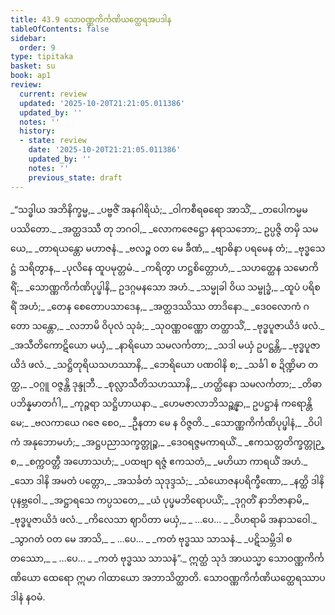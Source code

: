 ```yaml
---
title: 43.9 သောဝဏ္ဏကိင်္ကဏိယတ္ထေရအပဒါန
tableOfContents: false
sidebar:
  order: 9
type: tipitaka
basket: su
book: ap1
review:
  current: review
  updated: '2025-10-20T21:21:05.011386'
  updated_by: ''
  notes: ''
  history:
  - state: review
    date: '2025-10-20T21:21:05.011386'
    updated_by: ''
    notes: ''
    previous_state: draft
---
```



<DynamicBreadcrumb />


<ReviewStatus review={frontmatter.review} showDetails={true} />

<HypothesisAnnotation frontmatter={frontmatter} />

<Division number="140" book="ap1" e="ch" v="20" p="440">

<Paragraph number="5626" type="verses" book="ap1">
_“သဒ္ဓါယ အဘိနိက္ခမ္မ,_  
_ပဗ္ဗဇိံ အနဂါရိယံ;_  
_ဝါကစီရဓရော အာသိံ,_  
_တပေါကမ္မမပဿိတော._  

</Paragraph>

</Division>
<Division number="141" book="ap1" e="ch" v="20" p="440">

<Paragraph number="5627" type="verses" book="ap1">
_အတ္ထဒဿီ တု ဘဂဝါ,_  
_လောကဇေဋ္ဌော နရာသဘော;_  
ဥပ္ပဇ္ဇိ တမှိ သမယေ,_  
_တာရယန္တော မဟာဇနံ._  

</Paragraph>

</Division>
<Division number="142" book="ap1" e="ch" v="20" p="440">

<Paragraph number="5628" type="verses" book="ap1">
_ဗလဉ္စ ဝတ မေ ခီဏံ,_  
_ဗျာဓိနာ ပရမေန တံ;_  
_ဗုဒ္ဓသေဋ္ဌံ သရိတွာန,_  
_ပုလိနေ ထူပမုတ္တမံ._  

</Paragraph>

</Division>
<Division number="143" book="ap1" e="ch" v="20" p="441">

<Paragraph number="5629" type="verses" book="ap1">
_ကရိတွာ ဟဋ္ဌစိတ္တောဟံ,_  
_သဟတ္ထေန သမောကိရိံ;_  
_သောဏ္ဏကိင်္ကဏိပုပ္ဖါနိ,_  
ဥဒဂ္ဂမနသော အဟံ._  

</Paragraph>

</Division>
<Division number="144" book="ap1" e="ch" v="20" p="441">

<Paragraph number="5630" type="verses" book="ap1">
_သမ္မုခါ ဝိယ သမ္ဗုဒ္ဓံ,_  
_ထူပံ ပရိစရိံ အဟံ;_  
_တေန စေတောပသာဒေန,_  
_အတ္ထဒဿိဿ တာဒိနော._  

</Paragraph>

</Division>
<Division number="145" book="ap1" e="ch" v="20" p="441">

<Paragraph number="5631" type="verses" book="ap1">
_ဒေဝလောကံ ဂတော သန္တော,_  
_လဘာမိ ဝိပုလံ သုခံ;_  
_သုဝဏ္ဏဝဏ္ဏော တတ္ထာသိံ,_  
_ဗုဒ္ဓပူဇာယိဒံ ဖလံ._  

</Paragraph>

</Division>
<Division number="146" book="ap1" e="ch" v="20" p="441">

<Paragraph number="5632" type="verses" book="ap1">
_အသီတိကောဋိယော မယှံ,_  
_နာရိယော သမလင်္ကတာ;_  
_သဒါ မယှံ ဥပဋ္ဌန္တိ,_  
_ဗုဒ္ဓပူဇာယိဒံ ဖလံ._  

</Paragraph>

</Division>
<Division number="147" book="ap1" e="ch" v="20" p="441">

<Paragraph number="5633" type="verses" book="ap1">
_သဋ္ဌိတုရိယသဟဿာနိ,_  
_ဘေရိယော ပဏဝါနိ စ;_  
_သင်္ခါ စ ဍိဏ္ဍိမာ တတ္ထ,_  
_ဝဂ္ဂူ ဝဇ္ဇန္တိ ဒုန္ဒုဘီ._  

</Paragraph>

</Division>
<Division number="148" book="ap1" e="ch" v="20" p="441">

<Paragraph number="5634" type="verses" book="ap1">
_စုလ္လာသီတိသဟဿာနိ,_  
_ဟတ္ထိနော သမလင်္ကတာ;_  
_တိဓာပဘိန္နမာတင်္ဂါ,_  
_ကုဉ္ဇရာ သဋ္ဌိဟာယနာ._  

</Paragraph>

</Division>
<Division number="149" book="ap1" e="ch" v="20" p="441">

<Paragraph number="5635" type="verses" book="ap1">
_ဟေမဇာလာဘိသဉ္ဆန္နာ,_  
ဥပဋ္ဌာနံ ကရောန္တိ မေ;_  
_ဗလကာယေ ဂဇေ စေဝ,_  
_ဦနတာ မေ န ဝိဇ္ဇတိ._  

</Paragraph>

</Division>
<Division number="150" book="ap1" e="ch" v="20" p="441">

<Paragraph number="5636" type="verses" book="ap1">
_သောဏ္ဏကိင်္ကဏိပုပ္ဖါနံ,_  
_ဝိပါကံ အနုဘောမဟံ;_  
_အဋ္ဌပညာသက္ခတ္တုဉ္စ,_  
_ဒေဝရဇ္ဇမကာရယိံ._  

</Paragraph>

</Division>
<Division number="151" book="ap1" e="ch" v="20" p="441">

<Paragraph number="5637" type="verses" book="ap1">
_ဧကသတ္တတိက္ခတ္တုဉ္စ,_  
_စက္ကဝတ္တီ အဟောသဟံ;_  
_ပထဗျာ ရဇ္ဇံ ဧကသတံ,_  
_မဟိယာ ကာရယိံ အဟံ._  

</Paragraph>

</Division>
<Division number="152" book="ap1" e="ch" v="20" p="441">

<Paragraph number="5638" type="verses" book="ap1">
_သော ဒါနိ အမတံ ပတ္တော,_  
_အသင်္ခတံ သုဒုဒ္ဒသံ;_  
_သံယောဇနပရိက္ခီဏော,_  
_နတ္ထိ ဒါနိ ပုနဗ္ဘဝေါ._  

</Paragraph>

</Division>
<Division number="153" book="ap1" e="ch" v="20" p="441">

<Paragraph number="5639" type="verses" book="ap1">
_အဋ္ဌာရသေ ကပ္ပသတေ,_  
_ယံ ပုပ္ဖမဘိရောပယိံ;_  
_ဒုဂ္ဂတိံ နာဘိဇာနာမိ,_  
_ဗုဒ္ဓပူဇာယိဒံ ဖလံ._  

</Paragraph>

</Division>
<Division number="154" book="ap1" e="ch" v="20" p="442">

<Paragraph number="5640" type="verses" book="ap1">
_ကိလေသာ ဈာပိတာ မယှံ,_  
_ …ပေ… _  
_ဝိဟရာမိ အနာသဝေါ._  

</Paragraph>

</Division>
<Division number="155" book="ap1" e="ch" v="20" p="442">

<Paragraph number="5641" type="verses" book="ap1">
_သွာဂတံ ဝတ မေ အာသိ,_  
_ …ပေ… _  
_ကတံ ဗုဒ္ဓဿ သာသနံ._  

</Paragraph>

</Division>
<Division number="156" book="ap1" e="ch" v="20" p="442">

<Paragraph number="5642" type="verses" book="ap1">
_ပဋိသမ္ဘိဒါ စတဿော,_  
_ …ပေ… _  
_ကတံ ဗုဒ္ဓဿ သာသနံ”._  

</Paragraph>

<Paragraph number="5643" book="ap1">
ဣတ္ထံ သုဒံ အာယသ္မာ သောဝဏ္ဏကိင်္ကဏိယော ထေရော ဣမာ ဂါထာယော အဘာသိတ္ထာတိ.

</Paragraph>
</Division>

<Paragraph number="5644" type="center" book="ap1">
သောဝဏ္ဏကိင်္ကဏိယတ္ထေရဿာပဒါနံ နဝမံ.
</Paragraph>